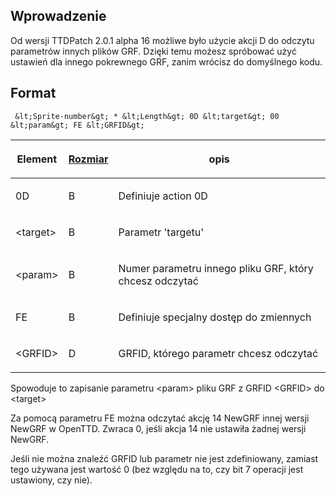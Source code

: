 {{pl/Development/NewGRF/inne strony|en=newgrf-specs.tt-wiki.net/wiki/ReadingOtherGRFParameters|pl=pl/Development/NewGRF/NFO Specs/ReadingOtherGRFParameters}}
<!--{{-}}<br>--><!--{{ambox | text = w trakcie edycji.}}--><!-- -->
==Wprowadzenie==

Od wersji TTDPatch 2.0.1 alpha 16 możliwe było użycie akcji D do odczytu parametrów innych plików GRF. Dzięki temu możesz spróbować użyć ustawień dla innego pokrewnego GRF, zanim wrócisz do domyślnego kodu.

== Format ==

<pre> &lt;Sprite-number&gt; * &lt;Length&gt; 0D &lt;target&gt; 00 &lt;param&gt; FE &lt;GRFID&gt;</pre>

{| class="wikitable"
|-
!'''Element'''
![[pl/Development/NewGRF/NFO Specs/GRFActionsDetailed|'''Rozmiar''']]
!'''opis'''
|-
|0D
|B
|Definiuje action 0D
|-
|&lt;target&gt;
|B
|Parametr 'targetu'
|-
|&lt;param&gt;
|B
|Numer parametru innego pliku GRF, który chcesz odczytać
|-
|FE
|B
|Definiuje specjalny dostęp do zmiennych
|-
|&lt;GRFID&gt;
|D
|GRFID, którego parametr chcesz odczytać
|}

Spowoduje to zapisanie parametru &lt;param&gt; pliku GRF z GRFID &lt;GRFID&gt; do &lt;target&gt;

Za pomocą parametru FE można odczytać akcję 14 NewGRF innej wersji NewGRF w OpenTTD. Zwraca 0, jeśli akcja 14 nie ustawiła żadnej wersji NewGRF.

Jeśli nie można znaleźć GRFID lub parametr nie jest zdefiniowany, zamiast tego używana jest wartość 0 (bez względu na to, czy bit 7 operacji jest ustawiony, czy nie).
